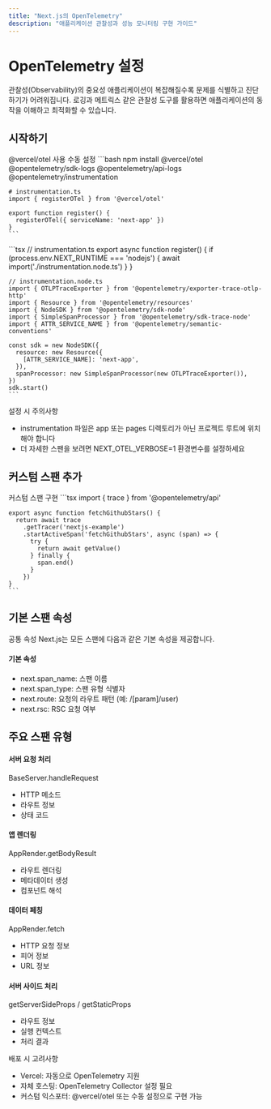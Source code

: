 ```yaml
---
title: "Next.js의 OpenTelemetry"
description: "애플리케이션 관찰성과 성능 모니터링 구현 가이드"
---
```



# OpenTelemetry 설정

<Card className="mb-6">
  <CardHeader>
    <CardTitle>관찰성(Observability)의 중요성</CardTitle>
    <CardDescription>
      애플리케이션이 복잡해질수록 문제를 식별하고 진단하기가 어려워집니다. 
      로깅과 메트릭스 같은 관찰성 도구를 활용하면 애플리케이션의 동작을 이해하고 최적화할 수 있습니다.
    </CardDescription>
  </CardHeader>
</Card>

## 시작하기

<Tabs defaultValue="vercel" className="mb-6">
  <TabsList>
    <TabsTrigger value="vercel">@vercel/otel 사용</TabsTrigger>
    <TabsTrigger value="manual">수동 설정</TabsTrigger>
  </TabsList>
  <TabsContent value="vercel">
    ```bash
    npm install @vercel/otel @opentelemetry/sdk-logs @opentelemetry/api-logs @opentelemetry/instrumentation
    
    # instrumentation.ts
    import { registerOTel } from '@vercel/otel'
    
    export function register() {
      registerOTel({ serviceName: 'next-app' })
    }
    ```
  </TabsContent>
  <TabsContent value="manual">
    ```tsx
    // instrumentation.ts
    export async function register() {
      if (process.env.NEXT_RUNTIME === 'nodejs') {
        await import('./instrumentation.node.ts')
      }
    }
    
    // instrumentation.node.ts
    import { OTLPTraceExporter } from '@opentelemetry/exporter-trace-otlp-http'
    import { Resource } from '@opentelemetry/resources'
    import { NodeSDK } from '@opentelemetry/sdk-node'
    import { SimpleSpanProcessor } from '@opentelemetry/sdk-trace-node'
    import { ATTR_SERVICE_NAME } from '@opentelemetry/semantic-conventions'
    
    const sdk = new NodeSDK({
      resource: new Resource({
        [ATTR_SERVICE_NAME]: 'next-app',
      }),
      spanProcessor: new SimpleSpanProcessor(new OTLPTraceExporter()),
    })
    sdk.start()
    ```
  </TabsContent>
</Tabs>

<Alert className="mb-6">
  <AlertTitle>설정 시 주의사항</AlertTitle>
  <AlertDescription>
    <ul className="list-disc list-inside">
      <li>instrumentation 파일은 app 또는 pages 디렉토리가 아닌 프로젝트 루트에 위치해야 합니다</li>
      <li>더 자세한 스팬을 보려면 NEXT_OTEL_VERBOSE=1 환경변수를 설정하세요</li>
    </ul>
  </AlertDescription>
</Alert>

## 커스텀 스팬 추가

<Card className="mb-6">
  <CardHeader>
    <CardTitle>커스텀 스팬 구현</CardTitle>
  </CardHeader>
  <CardContent>
    ```tsx
    import { trace } from '@opentelemetry/api'
    
    export async function fetchGithubStars() {
      return await trace
        .getTracer('nextjs-example')
        .startActiveSpan('fetchGithubStars', async (span) => {
          try {
            return await getValue()
          } finally {
            span.end()
          }
        })
    }
    ```
  </CardContent>
</Card>

## 기본 스팬 속성

<Card className="mb-6">
  <CardHeader>
    <CardTitle>공통 속성</CardTitle>
    <CardDescription>
      Next.js는 모든 스팬에 다음과 같은 기본 속성을 제공합니다.
    </CardDescription>
  </CardHeader>
  <CardContent>
    <div className="space-y-4">
      <div className="p-4 bg-gray-50 rounded-lg">
        <h4 className="font-bold">기본 속성</h4>
        <ul className="list-disc list-inside mt-2">
          <li>next.span_name: 스팬 이름</li>
          <li>next.span_type: 스팬 유형 식별자</li>
          <li>next.route: 요청의 라우트 패턴 (예: /[param]/user)</li>
          <li>next.rsc: RSC 요청 여부</li>
        </ul>
      </div>
    </div>
  </CardContent>
</Card>

## 주요 스팬 유형

<Card className="mb-6">
  <CardContent>
    <div className="grid grid-cols-1 md:grid-cols-2 gap-4">
      <div className="p-4 bg-gray-50 rounded-lg">
        <h4 className="font-bold">서버 요청 처리</h4>
        <p>BaseServer.handleRequest</p>
        <ul className="list-disc list-inside mt-2">
          <li>HTTP 메소드</li>
          <li>라우트 정보</li>
          <li>상태 코드</li>
        </ul>
      </div>
      <div className="p-4 bg-gray-50 rounded-lg">
        <h4 className="font-bold">앱 렌더링</h4>
        <p>AppRender.getBodyResult</p>
        <ul className="list-disc list-inside mt-2">
          <li>라우트 렌더링</li>
          <li>메타데이터 생성</li>
          <li>컴포넌트 해석</li>
        </ul>
      </div>
      <div className="p-4 bg-gray-50 rounded-lg">
        <h4 className="font-bold">데이터 페칭</h4>
        <p>AppRender.fetch</p>
        <ul className="list-disc list-inside mt-2">
          <li>HTTP 요청 정보</li>
          <li>피어 정보</li>
          <li>URL 정보</li>
        </ul>
      </div>
      <div className="p-4 bg-gray-50 rounded-lg">
        <h4 className="font-bold">서버 사이드 처리</h4>
        <p>getServerSideProps / getStaticProps</p>
        <ul className="list-disc list-inside mt-2">
          <li>라우트 정보</li>
          <li>실행 컨텍스트</li>
          <li>처리 결과</li>
        </ul>
      </div>
    </div>
  </CardContent>
</Card>

<Alert>
  <AlertTitle>배포 시 고려사항</AlertTitle>
  <AlertDescription>
    <ul className="list-disc list-inside">
      <li>Vercel: 자동으로 OpenTelemetry 지원</li>
      <li>자체 호스팅: OpenTelemetry Collector 설정 필요</li>
      <li>커스텀 익스포터: @vercel/otel 또는 수동 설정으로 구현 가능</li>
    </ul>
  </AlertDescription>
</Alert>